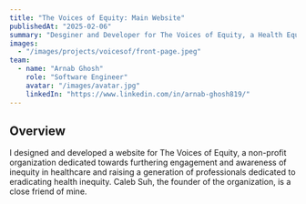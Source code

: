 ```yaml
---
title: "The Voices of Equity: Main Website"
publishedAt: "2025-02-06"
summary: "Desginer and Developer for The Voices of Equity, a Health Equity 501(c)(3) organization"
images:
  - "/images/projects/voicesof/front-page.jpeg"
team:
  - name: "Arnab Ghosh"
    role: "Software Engineer"
    avatar: "/images/avatar.jpg"
    linkedIn: "https://www.linkedin.com/in/arnab-ghosh819/"
---
```


## Overview

I designed and developed a website for The Voices of Equity, a non-profit organization dedicated towards furthering engagement and awareness of inequity in healthcare and raising a generation of professionals dedicated to eradicating health inequity. 
Caleb Suh, the founder of the organization, is a close friend of mine. 